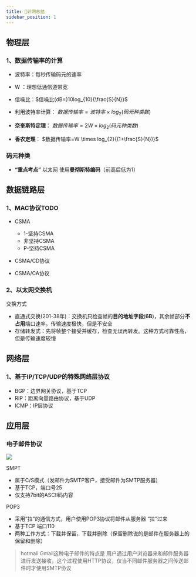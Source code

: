 ```yaml
---
title: 📖计网总结
sidebar_position: 1
---
```


## 物理层
### 1、数据传输率的计算
-	波特率：每秒传输码元的速率
-	W    ：理想低通信道带宽
-	信噪比：$信噪比(dB=)10log_{10}{\frac{S}{N}}$ 

-	利用波特率计算： $数据传输率=波特率 \times log_{2}{(码元种类数)}$
-	**奈奎斯特定理**： $数据传输率=2W \times log_{2}{(码元种类数)}$
-	**香农定理**： $数据传输率=W \times log_{2}{(1+\frac{S}{N})}$

### 码元种类
- **“重点考点”** 以太网 使用**曼彻斯特编码**（前高后低为1）
## 数据链路层
### 1、MAC协议TODO
-	CSMA
    -	1-坚持CSMA
    -	非坚持CSMA
    -	P-坚持CSMA
-	CSMA/CD协议

-	CSMA/CA协议

### 2、以太网交换机

交换方式

- 直通式交换(201-38年)：交换机只检查帧的**目的地址字段**(**6B**)，其余帧部分**不占用**端口速率。传输速度极快，但是不安全
- 存储转发式：先将帧整个接受并缓存，检查无误再转发。这种方式可靠性高，但是传输速度较慢



## 网络层
### 1、基于IP/TCP/UDP的特殊网络层协议
-	BGP：边界网关协议，基于TCP
-	RIP：距离向量路由协议，基于UDP
-	ICMP：IP层协议

## 应用层

### 电子邮件协议

![](https://skywalkerch-1303839378.cos.ap-nanjing.myqcloud.com/202310292233910.png)

SMPT
-	属于C/S模式（发邮件为SMTP客户，接受邮件为SMTP服务器）
-	基于TCP，端口号25
-	仅支持7bit的ASCII码内容

POP3
-	采用“拉”的通信方式，用户使用POP3协议将邮件从服务器 “拉”过来
-	基于TCP 端口110
-	两种工作方式：下载并保留，下载并删除（保留删除说的是邮件在服务器上的保留和删除）

> hotmail Gmail这种电子邮件的特点是 用户通过用户浏览器来和邮件服务器进行发送接收，这个过程使用HTTP协议，仅当不同邮件服务器之间传送邮件时才使用SMTP协议

